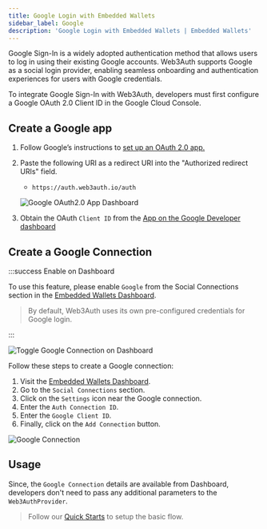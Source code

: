 ```yaml
---
title: Google Login with Embedded Wallets
sidebar_label: Google
description: 'Google Login with Embedded Wallets | Embedded Wallets'
---
```




Google Sign-In is a widely adopted authentication method that allows users to log in using their existing Google accounts. Web3Auth supports Google as a social login provider, enabling seamless onboarding and authentication experiences for users with Google credentials.

To integrate Google Sign-In with Web3Auth, developers must first configure a Google OAuth 2.0 Client ID in the Google Cloud Console.

## Create a Google app

1. Follow Google’s instructions to [set up an OAuth 2.0 app.](https://support.google.com/cloud/answer/6158849?hl=en)
2. Paste the following URI as a redirect URI into the "Authorized redirect URIs" field.
   - `https://auth.web3auth.io/auth`

   ![Google OAuth2.0 App Dashboard](/img/embedded-wallets/authentication/google/google-app-redirect-uri.png)

3. Obtain the OAuth `Client ID` from the [App on the Google Developer dashboard](https://console.developers.google.com/)

## Create a Google Connection

:::success Enable on Dashboard

To use this feature, please enable `Google` from the Social Connections section in the [Embedded Wallets Dashboard](https://dashboard.web3auth.io).

> By default, Web3Auth uses its own pre-configured credentials for Google login.

:::

<div style={{ display: 'flex', margin: '20px 0', justifyContent: 'center' }}>
  <img
    src={GoogleToggle}
    style={{
      maxWidth: '800px',
      borderRadius: '8px',
      boxShadow: '0 2px 6px rgba(0, 0, 0, 0.1)',
    }}
    alt="Toggle Google Connection on Dashboard"
  />
</div>

Follow these steps to create a Google connection:

1. Visit the [Embedded Wallets Dashboard](https://dashboard.web3auth.io).
1. Go to the `Social Connections` section.
1. Click on the `Settings` icon near the Google connection.
1. Enter the `Auth Connection ID`.
1. Enter the `Google Client ID`.
1. Finally, click on the `Add Connection` button.

<div style={{ display: 'flex', margin: '20px 0', justifyContent: 'center' }}>
  <img
    src={GoogleConnection}
    style={{
      maxWidth: '600px',
      borderRadius: '8px',
      boxShadow: '0 2px 6px rgba(0, 0, 0, 0.1)',
    }}
    alt="Google Connection"
  />
</div>

## Usage

Since, the `Google Connection` details are available from Dashboard, developers don't need to pass any additional parameters to the `Web3AuthProvider`.

> Follow our [Quick Starts](/quickstart/?product=EMBEDDED_WALLETS&walletAggregatorOnly=NO&framework=REACT&stepIndex=0) to setup the basic flow.

<Tabs>
  <TabItem value="implicit" label="Implicit Login">
    <ImplicitLoginGoogle />
  </TabItem>
  <TabItem value="jwt" label="JWT Login with Google SDK">
    <JwtLoginGoogle />
  </TabItem>
</Tabs>
